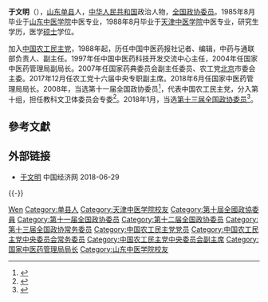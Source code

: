 {{noteta
|1=zh-hans:于文明;zh-hant:于文明;
}}
'''于文明'''（{{bd|1963年|6月||}}），[[山东|山东]][[单县|单县]]人，[[中华人民共和国|中华人民共和国]]政治人物，[[全国政协委员|全国政协委员]]。1985年8月毕业于[[山东中医学院|山东中医学院]]中医专业，1988年8月毕业于[[天津中医学院|天津中医学院]]中医专业，研究生学历，医学[[硕士|硕士]]学位。

加入[[中国农工民主党|中国农工民主党]]，1988年起，历任中国中医药报社记者、编辑，中药与通联部负责人、副主任。1997年任中国中医药科技开发交流中心主任，2004年任国家中医药管理局副局长。2007年任国家药典委员会副主任委员、农工党[[北京|北京]]市委会主委。2017年12月任农工党十六届中央专职副主席。2018年6月任国家中医药管理局局长。2008年，当选第十一届全国政协委员<ref>{{cite news|title=第十一届全国政协委员名单|url=http://www.indaa.com.cn/zt/2009qglh/zxzs/200903/t20090303_127573.html|accessdate=2013-04-09|newspaper=新华社北京1月25日电 中国人民政治协商会议第十一届全国委员会委员名单(共2237人，2008年1月25日政协第十届全国委员会常务委员会第二十次会议通过)|date=2008年1月25日|deadurl=yes|archiveurl=https://web.archive.org/web/20130928014403/http://www.indaa.com.cn/zt/2009qglh/zxzs/200903/t20090303_127573.html|archivedate=2013年9月28日}}</ref>，代表中国农工民主党，分入第十组，担任教科文卫体委员会专委<ref>{{cite news|title=全国政协信息-于文明|url=http://www.cppcc.gov.cn/CMS/wylibary/showJcwyxtInfoWylibary.action?tabJcwyxt.guid=11W0003320&wytype=wjwy|accessdate=2013-04-11|newspaper=全国政协委员会|archive-date=2018-01-27|archive-url=https://web.archive.org/web/20180127143357/http://www.cppcc.gov.cn/CMS/wylibary/showJcwyxtInfoWylibary.action?tabJcwyxt.guid=11W0003320&wytype=wjwy|dead-url=no}}</ref>。2018年1月，当选[[中国人民政治协商会议第十三届全国委员会委员名单|第十三届全国政协委员]]<ref>{{Cite web|url=http://sports.163.com/18/0126/06/D92BRKK400051C89.html|title=中国人民政治协商会议第十三届全国委员会委员名单|accessdate=2018-01-26|last=|work=网易|archive-url=https://web.archive.org/web/20180127143232/http://sports.163.com/18/0126/06/D92BRKK400051C89.html|archive-date=2018-01-27|dead-url=yes}}</ref>。

==參考文獻==
{{reflist}}

==外部链接==
*[http://district.ce.cn/newarea/sddy/201806/29/t20180629_29571103_1.shtml 于文明]{{Wayback|url=http://district.ce.cn/newarea/sddy/201806/29/t20180629_29571103_1.shtml |date=20200202045128 }} 中国经济网 2018-06-29

{{-}}
{{start box}}
{{s-gov|prc}}
{{s-before|[[王国强|王国强]]}}
{{s-title|[[国家中医药管理局|国家中医药管理局]]局长|2018年6月－}}
{{s-inc}}

{{中国农工民主党第十四届中央委员会}}
{{中国农工民主党第十五届中央委员会}}
{{中国农工民主党第十六届中央委员会}}

{{Authority control}}
{{DEFAULTSORT:Yu于}}
[[Category:于姓|Wen]]
[[Category:单县人|Category:单县人]]
[[Category:天津中医学院校友|Category:天津中医学院校友]]
[[Category:第十屆全國政協委員|Category:第十屆全國政協委員]]
[[Category:第十一届全国政协委员|Category:第十一届全国政协委员]]
[[Category:第十二届全国政协委员|Category:第十二届全国政协委员]]
[[Category:第十三届全国政协常务委员|Category:第十三届全国政协常务委员]]
[[Category:中国农工民主党党员|Category:中国农工民主党党员]]
[[Category:中国农工民主党中央委员会常务委员|Category:中国农工民主党中央委员会常务委员]]
[[Category:中国农工民主党中央委员会副主席|Category:中国农工民主党中央委员会副主席]]
[[Category:国家中医药管理局局长|Category:国家中医药管理局局长]]
[[Category:山东中医学院校友|Category:山东中医学院校友]]